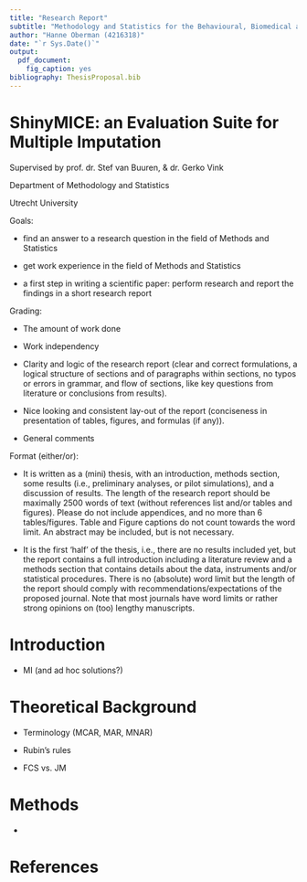 ```yaml
---
title: "Research Report"
subtitle: "Methodology and Statistics for the Behavioural, Biomedical and Social Sciences"
author: "Hanne Oberman (4216318)"
date: "`r Sys.Date()`"
output: 
  pdf_document: 
    fig_caption: yes
bibliography: ThesisProposal.bib
---
```


\centering

# ShinyMICE: an Evaluation Suite for Multiple Imputation

Supervised by prof. dr. Stef van Buuren, & dr. Gerko Vink

Department of Methodology and Statistics 

Utrecht University


\raggedright 

Goals: 

- find an answer to a research question in the field of Methods and Statistics

- get work experience in the field of Methods and Statistics

- a first step in writing a scientific paper: perform research and report the findings in a short research report


Grading:

- The amount of work done

- Work independency

- Clarity and logic of the research report (clear and correct formulations, a logical structure of sections and of paragraphs within sections, no typos or errors in grammar, and flow of sections, like key questions from literature or conclusions from results).

- Nice looking and consistent lay-out of the report (conciseness in presentation of tables, figures, and formulas (if any)).

- General comments

Format (either/or):

- It is written as a (mini) thesis, with an introduction, methods section, some results (i.e., preliminary analyses, or pilot simulations), and a discussion of results. The length of the research report should be maximally 2500 words of text (without references list and/or tables and figures). Please do not include appendices, and no more than 6 tables/figures. Table and Figure captions do not count towards the word limit. An abstract may be included, but is not necessary. 

- It is the first ‘half’ of the thesis, i.e., there are no results included yet, but the report contains a full introduction including a literature review and a methods section that contains details about the data, instruments and/or statistical procedures. There is no (absolute) word limit but the length of the report should comply with recommendations/expectations of the proposed journal. Note that most journals have word limits or rather strong opinions on (too) lengthy manuscripts.


\newpage





# Introduction

- MI (and ad hoc solutions?)


# Theoretical Background

- Terminology (MCAR, MAR, MNAR)

- Rubin's rules

- FCS vs. JM


# Methods

- 


# References

